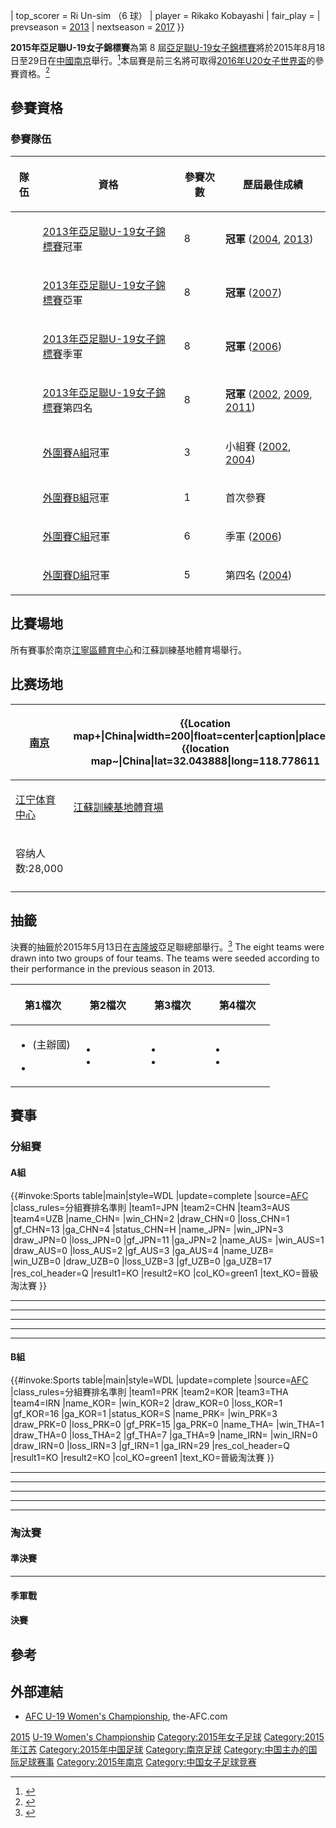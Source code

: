 {{NoteTA|G1=足球}}
{{Infobox 國際足球賽事賽季
| tourney_name          = 亞足聯U-19女子錦標賽
| year                  = 2015年
| other_titles          = 2015 AFC U-19 Women's Championship
| image                 = 
| size                  = 
| caption               = 
| edition               = 8
| country               = 中國
| city                  = [[南京|南京]]
| defending_champ_other = {{fbwu|20|KOR}}
| dates                 = 8月18–29日
| num_teams             = 8 隊
| confederations        = 1
| venues                = 2
| cities                = 1
| champion_other        = {{fbwu|20|JPN}}
| count                 = 4
| second_other          = {{fbwu|20|PRK}}
| third_other           = {{fbwu|20|KOR}}
| fourth_other          = {{fbwu|20|CHN}}
| matches               = 16
| goals                 = 73
| attendance            = {{#expr: <!--Group A-->+ 200 + 500 + 100 + 450 + 600 + 100 <!--Group B-->+ 150 + 400 + 150 + 300 + 100 + 75 <!--Semi-finals-->+ 200 + 500 <!--Third place-->+ 350 <!--Final-->+ 500}}
| top_scorer            = {{flagicon|PRK}} Ri Un-sim （6 球）
| player                = {{flagicon|JPN}} Rikako Kobayashi
| fair_play             = {{fbwu|20|JPN}}
| prevseason            = [[2013年亞足聯U-19女子錦標賽|2013]]
| nextseason            = [[2017年亞足聯U-19女子錦標賽|2017]]
}}

'''2015年亞足聯U-19女子錦標賽'''為第 8 屆[[亞足聯U-19女子錦標賽|亞足聯U-19女子錦標賽]]將於2015年8月18日至29日在[[中國|中國]][[南京|南京]]舉行。<ref>{{cite web|url=http://www.the-afc.com/uploads/afc/files/afc_competitions_calendar_2015.pdf|publisher=AFC|title=AFC Calendar of Competitions 2015|format=PDF|accessdate=2015-07-26|archive-date=2015-04-26|archive-url=https://web.archive.org/web/20150426001101/http://www.the-afc.com/uploads/afc/files/afc_competitions_calendar_2015.pdf|dead-url=no}}</ref>本屆賽是前三名將可取得[[2016年U20女子世界盃|2016年U20女子世界盃]]的參賽資格。<ref>{{cite web|url=http://www.fifa.com/mm/document/affederation/administration/02/38/35/13/circularno.1428-decisionstakenbythefifaexecutivecommitteeconcerningwomenscompetitions2016_neutral.pdf|title=Decisions taken by the FIFA Executive Committee concerning women's competitions in 2016|publisher=FIFA|date=23 June 2014|accessdate=2015-07-26|archive-date=2015-09-24|archive-url=https://web.archive.org/web/20150924173446/http://www.fifa.com/mm/document/affederation/administration/02/38/35/13/circularno.1428-decisionstakenbythefifaexecutivecommitteeconcerningwomenscompetitions2016%5fneutral.pdf|dead-url=no}}</ref>

== 參賽資格 ==
{{main|2015年亞足聯U-19女子錦標賽外圍賽}}

=== 參賽隊伍 ===
{| class="wikitable sortable"
! 隊伍
! 資格
! 參賽次數
! 歷屆最佳成績
|-
| {{fbwu|20|KOR}} || [[2013年亞足聯U-19女子錦標賽|2013年亞足聯U-19女子錦標賽]]冠軍 || 8 || '''冠軍''' ([[2004年亞足聯U-19女子錦標賽|2004]], [[2013年亞足聯U-19女子錦標賽|2013]])
|-
| {{fbwu|20|PRK}} || [[2013年亞足聯U-19女子錦標賽|2013年亞足聯U-19女子錦標賽]]亞軍 || 8 || '''冠軍''' ([[2007年亞足聯U-19女子錦標賽|2007]])
|-
| {{fbwu|20|CHN}} || [[2013年亞足聯U-19女子錦標賽|2013年亞足聯U-19女子錦標賽]]季軍 || 8 || '''冠軍''' ([[2006年亞足聯U-19女子錦標賽|2006]])
|-
| {{fbwu|20|JPN}} || [[2013年亞足聯U-19女子錦標賽|2013年亞足聯U-19女子錦標賽]]第四名 || 8 || '''冠軍''' ([[2002年亞足聯U-19女子錦標賽|2002]], [[2009年亞足聯U-19女子錦標賽|2009]], [[2011年亞足聯U-19女子錦標賽|2011]])
|-
| {{fbwu|20|UZB}} || [[2015年亞足聯U-19女子錦標賽外圍賽#A組|外圍賽A組]]冠軍 || 3 || 小組賽 ([[2002年亞足聯U-19女子錦標賽|2002]], [[2004年亞足聯U-19女子錦標賽|2004]])
|-
| {{fbwu|20|IRN}} || [[2015年亞足聯U-19女子錦標賽外圍賽#B組|外圍賽B組]]冠軍 || 1 || 首次參賽
|-
| {{fbwu|20|AUS}} || [[2015年亞足聯U-19女子錦標賽外圍賽#C組|外圍賽C組]]冠軍 || 6 || 季軍 ([[2006年亞足聯U-19女子錦標賽|2006]])
|-
| {{fbwu|20|THA}} || [[2015年亞足聯U-19女子錦標賽外圍賽#D組|外圍賽D組]]冠軍 || 5 || 第四名 ([[2004年亞足聯U-19女子錦標賽|2004]])
|}

== 比賽場地 ==
所有賽事於南京[[江寧區體育中心|江寧區體育中心]]和江蘇訓練基地體育場舉行。
==比赛场地==
<center>
{| class="wikitable" style="text-align:center;"
|-
![[南京|南京]]
| colspan="2" rowspan="8"|{{Location map+|China|width=200|float=center|caption|places=
{{location map~|China|lat=32.043888|long=118.778611||label=[[南京|南京]]|position=left}}
}}
![[南京|南京]]
|-
|[[江宁体育中心|江宁体育中心]]
|[[江蘇訓練基地體育場|江蘇訓練基地體育場]]
|-
|容纳人数:28,000
|
|-
|
|
|}</center>

== 抽籤 ==
決賽的抽籤於2015年5月13日在[[吉隆坡|吉隆坡]]亞足聯總部舉行。<ref>{{cite web|url=http://www.the-afc.com/u-19-womens-championship-2015/hosts-china-learn-afc-u-19-womens-championship-opponents|title=Hosts China learn AFC U-19 Women's Championship opponents|publisher=AFC|date=13 May 2015|accessdate=2015-07-26|archive-date=2015-07-26|archive-url=https://web.archive.org/web/20150726230711/http://www.the-afc.com/u-19-womens-championship-2015/hosts-china-learn-afc-u-19-womens-championship-opponents|dead-url=no}}</ref> The eight teams were drawn into two groups of four teams. The teams were seeded according to their performance in the previous season in 2013.

{| class="wikitable" style="width:89%;"
|-
!width=25%|第1檔次
!width=25%|第2檔次
!width=25%|第3檔次
!width=25%|第4檔次
|-
|valign=top|
*{{fbwu|20|CHN}} (主辦國)
*{{fbwu|20|KOR}}
|valign=top|
*{{fbwu|20|JPN}}
*{{fbwu|20|PRK}}
|valign=top|
*{{fbwu|20|AUS}}
*{{fbwu|20|THA}}
|valign=top|
*{{fbwu|20|IRN}}
*{{fbwu|20|UZB}}
|}

== 賽事 ==
=== 分組賽 ===
==== A組 ====
{{#invoke:Sports table|main|style=WDL
|update=complete
|source=[http://www.the-afc.com/afcasfeeds?view=standings&id=368&tMode=C&noMenu=yes AFC]
|class_rules=分組賽排名準則
|team1=JPN |team2=CHN |team3=AUS |team4=UZB
|name_CHN={{fbwu|20|CHN}} |win_CHN=2 |draw_CHN=0 |loss_CHN=1 |gf_CHN=13 |ga_CHN=4 |status_CHN=H
|name_JPN={{fbwu|20|JPN}} |win_JPN=3 |draw_JPN=0 |loss_JPN=0 |gf_JPN=11 |ga_JPN=2
|name_AUS={{fbwu|20|AUS}} |win_AUS=1 |draw_AUS=0 |loss_AUS=2 |gf_AUS=3 |ga_AUS=4
|name_UZB={{fbwu|20|UZB}} |win_UZB=0 |draw_UZB=0 |loss_UZB=3 |gf_UZB=0 |ga_UZB=17
|res_col_header=Q
|result1=KO |result2=KO
|col_KO=green1 |text_KO=晉級淘汰賽
}}

{{Football box
|date={{Start date|2015|8|18|df=y}}
|time=16:00
|team1={{fbwu-rt|20|JPN}}
|score=2 – 0
|team2={{fbwu|20|AUS}}
|report=[http://www.the-afc.com/afcasfeeds?fixtureid=9470&stageid=368&tMode=H&view=ajax&show=matchsummary 報告]
|goals1=小林里歌子 {{goal|10||28|}}
|goals2=
|stadium=[[南京|南京]][[江蘇訓練基地體育場|江蘇訓練基地體育場]]
|attendance=
|referee=
}}
----
{{Football box
|date={{Start date|2015|8|18|df=y}}
|time=19:00
|team1={{fbwu-rt|20|CHN}}
|score=9 – 0
|team2={{fbwu|20|UZB}}
|report=[http://www.the-afc.com/afcasfeeds?fixtureid=9469&stageid=368&tMode=H&view=ajax&show=matchsummary 報告]
|goals1=施天伦 {{goal|14|pen.}} <br/ >肖裕仪 {{goal|20||41||58}}<br/ >闫锦锦 {{goal|31||32||51}}<br/ >张竹 {{goal|66}}<br/ > Tojiddinova Shokhida {{goal|79|o.g.}}
|goals2=
|stadium=[[南京|南京]][[江寧區體育中心|江寧區體育中心]]
|attendance=
|referee=
}}
----
{{Football box
|date={{Start date|2015|8|20|df=y}}
|time=16:00
|team1={{fbwu-rt|20|UZB}}
|score=0 – 6
|team2={{fbwu|20|JPN}}
|report=[http://www.the-afc.com/afcasfeeds?fixtureid=9471&stageid=368&tMode=H&view=ajax&show=matchsummary 報告]
|goals1=
|goals2=园田瑞贵 {{goal|5||77}}<br />清家贵子 {{goal|25||35||47}}<br />长谷川唯 {{goal|36}}
|stadium=[[南京|南京]][[江蘇訓練基地體育場|江蘇訓練基地體育場]]
|attendance=
|referee=
}}
----
{{Football box
|date={{Start date|2015|8|20|df=y}}
|time=19:00
|team1={{fbwu-rt|20|CHN}}
|score=2 – 1
|team2={{fbwu|20|AUS}}
|report=[http://www.the-afc.com/afcasfeeds?fixtureid=9472&stageid=368&tMode=H&view=ajax&show=matchsummary 報告]
|goals1=秦曼曼 {{goal|37}}<br />刘彦 {{goal|54}}
|goals2=Amy Harrison {{goal|67}}
|stadium=[[南京|南京]][[江寧區體育中心|江寧區體育中心]]
|attendance=
|referee=
}}
----
{{Football box
|date={{Start date|2015|8|22|df=y}}
|time=16:00
|team1={{fbwu-rt|20|AUS}}
|score=2 – 0
|team2={{fbwu|20|UZB}}
|report=[http://www.the-afc.com/afcasfeeds?fixtureid=9474&stageid=368&tMode=H&view=ajax&show=matchsummary 報告]
|goals1=Ayesha Kirby {{goal|36}}<br />Chloe O'Brien {{goal|90+3}}
|goals2=
|stadium=[[南京|南京]][[江蘇訓練基地體育場|江蘇訓練基地體育場]]
|attendance=
|referee=
}}
----
{{Football box
|date={{Start date|2015|8|22|df=y}}
|time=16:00
|team1={{fbwu-rt|20|CHN}}
|score=2 – 3
|team2={{fbwu|20|JPN}}
|report=[http://www.the-afc.com/afcasfeeds?fixtureid=9473&stageid=368&tMode=H&view=ajax&show=matchsummary 報告]
|goals1= 施天伦 {{goal|71|pen.}}<br />潘佳慧 {{goal|84}}
|goals2= 小林里歌子 {{goal|22}}<br />西田明华 {{goal|64}}<br />北川光 {{goal|75}}
|stadium=[[南京|南京]][[江寧區體育中心|江寧區體育中心]]
|attendance=
|referee=
}}

==== B組 ====
{{#invoke:Sports table|main|style=WDL
|update=complete
|source=[http://www.the-afc.com/afcasfeeds?view=standings&id=368&tMode=C&noMenu=yes AFC]
|class_rules=分組賽排名準則
|team1=PRK |team2=KOR |team3=THA |team4=IRN
|name_KOR={{fbwu|20|KOR}} |win_KOR=2 |draw_KOR=0 |loss_KOR=1 |gf_KOR=16 |ga_KOR=1 |status_KOR=S
|name_PRK={{fbwu|20|PRK}} |win_PRK=3 |draw_PRK=0 |loss_PRK=0 |gf_PRK=15 |ga_PRK=0
|name_THA={{fbwu|20|THA}} |win_THA=1 |draw_THA=0 |loss_THA=2 |gf_THA=7 |ga_THA=9
|name_IRN={{fbwu|20|IRN}} |win_IRN=0 |draw_IRN=0 |loss_IRN=3 |gf_IRN=1 |ga_IRN=29
|res_col_header=Q
|result1=KO |result2=KO
|col_KO=green1 |text_KO=晉級淘汰賽
}}

{{Football box
|date={{Start date|2015|8|19|df=y}}
|time=16:00
|team1={{fbwu-rt|20|KOR}}
|score=13 – 0
|team2={{fbwu|20|IRN}}
|report=[http://www.the-afc.com/afcasfeeds?fixtureid=9475&stageid=368&tMode=H&view=ajax&show=matchsummary 報告]
|goals1=Hwang Hye-soo {{goal|11||24}}<br />Choi Hee-jeong {{goal|15||36}}<br />Namgung Ye-ji {{goal|37||59}}<br />Son Hwa-yeon {{goal|52||78}}<br />Wie Jae-eun {{goal|60||72||81}}<br />Park Ye-eun {{goal|65}}<br />Song Ji-yoon {{goal|90}}
|goals2=
|stadium=[[南京|南京]][[江蘇訓練基地體育場|江蘇訓練基地體育場]]
|attendance=
|referee=
}}
----
{{Football box
|date={{Start date|2015|8|19|df=y}}
|time=19:00
|team1={{fbwu-rt|20|PRK}}
|score=5 – 0
|team2={{fbwu|20|THA}}
|report=[http://www.the-afc.com/afcasfeeds?fixtureid=9476&stageid=368&tMode=H&view=ajax&show=matchsummary 報告]
|goals1=Jon So-yon {{goal|38}}<br />Ri Kyong-hyang {{goal|47}}<br />Ri Un-sim {{goal|63||66||88|}}
|goals2=
|stadium=[[南京|南京]][[江寧區體育中心|江寧區體育中心]]
|attendance=
|referee=
}}
----
{{Football box
|date={{Start date|2015|8|21|df=y}}
|time=16:00
|team1={{fbwu-rt|20|THA}}
|score=0 – 3
|team2={{fbwu|20|KOR}}
|report=[http://www.the-afc.com/afcasfeeds?fixtureid=9478&stageid=368&tMode=H&view=ajax&show=matchsummary 報告]
|goals1=
|goals2=Jang Chang {{goal|52||71}}<br />Namgung Ye-ji {{goal|75|pen.}}
|stadium=[[南京|南京]][[江蘇訓練基地體育場|江蘇訓練基地體育場]]
|attendance=
|referee=
}}
----
{{Football box
|date={{Start date|2015|8|21|df=y}}
|time=19:00
|team1={{fbwu-rt|20|IRN}}
|score=0 – 9
|team2={{fbwu|20|PRK}}
|report=[http://www.the-afc.com/afcasfeeds?fixtureid=9477&stageid=368&tMode=H&view=ajax&show=matchsummary 報告]
|goals1=
|goals2=Ri Un-sim {{goal|27||63}}<br />Jon So-yon {{goal|33}}<br />Wi Jong-sim {{goal|36}}<br />Kim Phyong-hwa {{goal|39}}<br />Ri Kyong-hyang {{goal|48}}<br />Ri Hui-jong {{goal|86}}<br />Kim So-hyang {{goal|88}}<br />Choe Un-hwa {{goal|90+4}}
|stadium=[[南京|南京]][[江寧區體育中心|江寧區體育中心]]
|attendance=
|referee=
}}
----
{{Football box
|date={{Start date|2015|8|23|df=y}}
|time=16:00
|team1={{fbwu-rt|20|KOR}}
|score=0 – 1
|team2={{fbwu|20|PRK}}
|report=[http://www.the-afc.com/afcasfeeds?fixtureid=9479&stageid=368&tMode=H&view=ajax&show=matchsummary 報告]
|goals1=
|goals2=Ri Hyang-sim {{goal|62}}
|stadium=[[南京|南京]][[江寧區體育中心|江寧區體育中心]]
|attendance=
|referee=
}}
----
{{Football box
|date={{Start date|2015|8|23|df=y}}
|time=16:00
|team1={{fbwu-rt|20|THA}}
|score=7 – 1
|team2={{fbwu|20|IRN}}
|report=[http://www.the-afc.com/afcasfeeds?fixtureid=9480&stageid=368&tMode=H&view=ajax&show=matchsummary 報告]
|goals1= Saowalak Pengngam {{goal|3||11||53||68}}<br />Jenjira Bubpha {{goal|81||84||89}}
|goals2= Sara Zohrabinia {{goal|59}}
|stadium=[[南京|南京]][[江蘇訓練基地體育場|江蘇訓練基地體育場]]
|attendance=
|referee=
}}

=== 淘汰賽 ===
{{Round4-with third
<!--Date-Place|Team 1|Score 1|Team 2|Score 2-->
<!--準決賽-->
|8月26日|{{fbwu|20|JPN}}|1|{{fbwu|20|KOR}}|0
|8月26日|{{fbwu|20|PRK}}|2|{{fbwu|20|CHN}}|0
<!--決賽-->
|8月29日|{{fbwu|20|JPN}}{{pen}}|0 (4)|{{fbwu|20|PRK}}|0 (2)
<!--季軍戰-->
|8月29日|{{fbwu|20|KOR}}|4|{{fbwu|20|CHN}}|0
}}

==== 準決賽 ====
{{Football box
|date=2015年8月26日
|time=16:30
|team1={{fbwu-rt|20|JPN}}
|score= 1 – 0
|team2={{fbwu|20|KOR}}
|report=http://www.the-afc.com/afcasfeeds?fixtureid=9481&stageid=368&tMode=H&view=ajax&show=matchsummary
|goals1= 小林里歌子 {{goal|82}}
|goals2=
|stadium=[[南京|南京]][[江寧區體育中心|江寧區體育中心]]
|attendance=
|referee=
}}
----
{{Football box
|date=2015年8月26日
|time=20:00
|team1={{fbwu-rt|20|PRK}}
|score= 2 – 0
|team2={{fbwu|20|CHN}}
|report=http://www.the-afc.com/afcasfeeds?fixtureid=9482&stageid=368&tMode=H&view=ajax&show=matchsummary
|goals1= Ri Un-sim {{goal|29}} <br> Ri Kyong-hyang {{goal|61}}
|goals2=
|stadium=[[南京|南京]][[江寧區體育中心|江寧區體育中心]]
|attendance=
|referee=
}}

==== 季軍戰 ====
{{Football box
|date=2015年8月29日
|time=16:30
|team1={{fbwu-rt|20|KOR}}
|score= 4 – 0
|team2={{fbwu|20|CHN}}
|report=http://www.the-afc.com/afcasfeeds?fixtureid=9483&stageid=368&tMode=H&view=ajax&show=matchsummary
|goals1=王莹 {{goal|50|o.g.}}<br />Son Hwa-yeon {{goal|59||67}}<br />Jang Chang {{goal|69}}
|goals2=
|stadium=[[南京|南京]][[江寧區體育中心|江寧區體育中心]]
|attendance=
|referee=
}}

==== 決賽 ====
{{Football box
|date=2015年8月29日
|time=20:00
|team1={{fbwu-rt|20|JPN}}
|score=0 – 0
|aet=yes
|team2={{fbwu|20|PRK}}
|report=http://www.the-afc.com/afcasfeeds?fixtureid=9484&stageid=368&tMode=H&view=ajax&show=matchsummary
|goals1=
|goals2=
|stadium=[[南京|南京]][[江寧區體育中心|江寧區體育中心]]
|attendance=
|referee=
|penalties1 = 西田明华 {{pengoal}}<br />小林里歌子 {{pengoal}}<br />北川光 {{pengoal}}<br />三浦成美 {{pengoal}}
|penaltyscore = 4 – 2
|penalties2 = {{pengoal}} Jon So-yon<br />{{pengoal}} Ri Un-sim<br />{{penmiss}} Jo Ryon-hwa<br />{{penmiss}} Wi Jong-sim
}}

== 參考 ==
{{reflist}}

== 外部連結 ==
*[https://web.archive.org/web/20141023051101/http://www.the-afc.com/competition/afc-u-19-women%E2%80%99s-championship AFC U-19 Women's Championship], the-AFC.com

{{亞足聯U-19女子錦標賽}}

{{DEFAULTSORT:Afc U-19 Women's Championship 2015}}
[[Category:亞足聯U-19女子錦標賽|2015]]
[[Category:2015年亞洲足球|U-19 Women's Championship]]
[[Category:2015年女子足球|Category:2015年女子足球]]
[[Category:2015年江苏|Category:2015年江苏]]
[[Category:2015年中国足球|Category:2015年中国足球]]
[[Category:南京足球|Category:南京足球]]
[[Category:中国主办的国际足球赛事|Category:中国主办的国际足球赛事]]
[[Category:2015年南京|Category:2015年南京]]
[[Category:中国女子足球竞赛|Category:中国女子足球竞赛]]